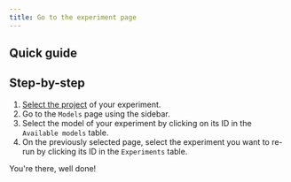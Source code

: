 ```yaml
---
title: Go to the experiment page
---
```



## Quick guide

<VideoPlayer src="https://cdn.csquare.run/docs/webm/go-to-the-experiment-page.webm" />

## Step-by-step

1. [Select the project](../projects/select-project.mdx) of your experiment.
2. Go to the `Models` page using the sidebar.
3. Select the model of your experiment by clicking on its ID in the `Available models` table.
4. On the previously selected page, select the experiment you want to re-run by clicking its ID in the `Experiments` table.

You're there, well done!
